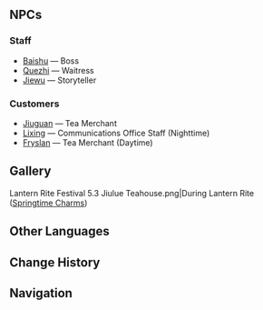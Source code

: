 {{Location Infobox
|image        = <gallery>
Jiulue Teahouse.png|In-game
Point of Interest Jiulue Teahouse Map Location.png|Map
</gallery>
|type         = Point of Interest
|subarea      = Yilong Wharf
|area         = Chenyu Vale: Upper Vale
|subregion    = Chenyu Vale
|region       = Liyue
}}
{{Location Intro|description=<p>{{If Self|
Jiulue Teahouse|It|
Jiulue Teahouse}} is a teahouse owned by [[Baishu]] featuring a stage for performances and an outdoor dining area. The  indoor dining area, private seats, and private rooms are temporarily under renovation.</p>}}

<!--
==Points of Interest==
{{Locations by Category Table|type=Points of Interest}}

==Quests==
{{Quests by Category List|{{subst:#titleparts:{{subst:PAGENAME}}}} Quests|heo=1}}
-->
==NPCs==
===Staff===
* [[Baishu]] &mdash; Boss
* [[Quezhi]] &mdash; Waitress
* [[Jiewu]] &mdash;  Storyteller

===Customers===
* [[Jiuguan]] &mdash; Tea Merchant
* [[Lixing]] &mdash; Communications Office Staff (Nighttime)
* [[Fryslan]] &mdash; Tea Merchant (Daytime)
<!--
==Interactables==
===Interactable Name===
{{Dialogue Start}}
:''':''' {{tx}}
{{Dialogue End}}
--><!--
==Descriptions==
{{Description|}}
--><!--
==Soundtracks==
{{Soundtracks by Category Table|type=location}}
--><!--
==Lore==
-->
==Gallery==
<gallery>
Lantern Rite Festival 5.3 Jiulue Teahouse.png|During Lantern Rite ([[Springtime Charms]])
</gallery>

==Other Languages==
{{Other Languages|default_hidden=1
|en      = Jiulue Teahouse
|zhs     = 九略茶馆
|zhs_rm  = Jiǔlüè Cháguǎn
|zht     = 九略茶館
|zht_rm  = Jiǔlüè Cháguǎn
|ja      = 九略茶館
|ja_rm   = Kyuuryaku Chakan{{Assumed}}
|ko      = 구략 찻집
|es      = Casa de Té Jiulue
|fr      = Salon de thé Jiulue
|ru      = Чайный дома «Цзюлюэ»
|th      = ร้านน้ำชา Jiulue
|vi      = Cửu Lược Trà Quán
|de      = Teestube Jiulüe
|id      = Jiulue Teahouse / Kedai Teh Jiulue
|pt      = Casa de Chá Jiulue
|tr      = Jiulue Çayevi
|it      = Sala da tè Jiulue
}}

==Change History==
{{Change History|4.4}}

==Navigation==
{{PoI Navbox|Liyue}}